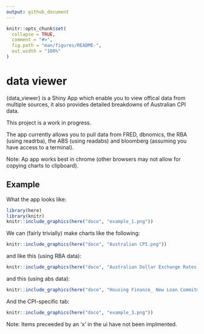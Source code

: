 ```yaml
---
output: github_document
---
```


<!-- README.md is generated from README.Rmd. Please edit that file -->

```r
knitr::opts_chunk$set(
  collapse = TRUE,
  comment = "#>",
  fig.path = "man/figures/README-",
  out.width = "100%"
)
```


# data viewer

{data_viewer} is a Shiny App which enable you to view offical data from multiple sources, it also provides detailed breakdowns of Australian CPI data.

This project is a work in progress. 

The app currently allows you to pull data from FRED, dbnomics, the RBA (using readrba), the ABS (using readabs) and bloomberg (assuming you have access to a terminal).

Note: Ap app works best in chrome (other browsers may not allow for copying charts to clipboard).

<!-- ## Installation -->

<!-- You can install the development version of readAOFM from [GitHub](https://github.com/) with: -->

<!-- ``` r -->
<!-- # install.packages("devtools") -->
<!-- devtools::install_github("joel23978/readAOFMpackage") -->
<!-- ``` -->

## Example

What the app looks like:
```r
library(here)
library(knitr)
knitr::include_graphics(here("doco", "example_1.png"))

```

We can (fairly trivially) make charts like the following:
```r
knitr::include_graphics(here("doco", "Australian CPI.png"))

```


and like this (using RBA data):
```r
knitr::include_graphics(here("doco", "Australian Dollar Exchange Rates.png"))

```



and this (using abs data):
```r
knitr::include_graphics(here("doco", "Housing Finance_ New Loan Commitments.png"))

```


And the CPI-specific tab:
```r
knitr::include_graphics(here("doco", "example_3.png"))

```

Note: Items preceeded by an 'x' in the ui have not been implmented.
